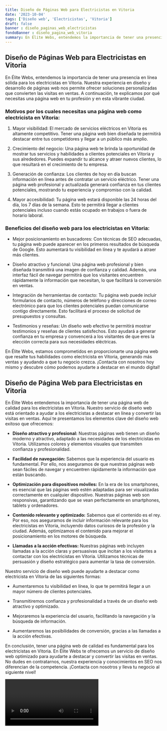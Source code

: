 ```yaml
---
title: Diseño de Páginas Web para Electricistas en Vitoria
date: '2023-10-04'
tags: ['Diseño web', 'Electricistas', 'Vitoria']
draft: false
banner : diseño_paginas_web_electricistas
fondoBanner : diseño_pagina_web_vitoria
summary: En Élite Webs, entendemos la importancia de tener una presencia en línea sólida para los electricistas en Vitoria. Nuestra experiencia en diseño y desarrollo de páginas web nos permite ofrecer soluciones personalizadas que convierten las visitas en ventas. A continuación, te explicamos por qué necesitas una página web en tu profesión y en esta vibrante ciudad.
---
```


## Diseño de Páginas Web para Electricistas en Vitoria

En Élite Webs, entendemos la importancia de tener una presencia en línea sólida para los electricistas en Vitoria. Nuestra experiencia en diseño y desarrollo de páginas web nos permite ofrecer soluciones personalizadas que convierten las visitas en ventas. A continuación, te explicamos por qué necesitas una página web en tu profesión y en esta vibrante ciudad.

### Motivos por los cuales necesitas una página web como electricista en Vitoria:

1. Mayor visibilidad: El mercado de servicios eléctricos en Vitoria es altamente competitivo. Tener una página web bien diseñada te permitirá destacar entre tus competidores y llegar a un público más amplio.

2. Crecimiento del negocio: Una página web te brinda la oportunidad de mostrar tus servicios y habilidades a clientes potenciales en Vitoria y sus alrededores. Puedes expandir tu alcance y atraer nuevos clientes, lo que resultará en el crecimiento de tu empresa.

3. Generación de confianza: Los clientes de hoy en día buscan información en línea antes de contratar un servicio eléctrico. Tener una página web profesional y actualizada generará confianza en tus clientes potenciales, mostrando tu experiencia y compromiso con la calidad.

4. Mayor accesibilidad: Tu página web estará disponible las 24 horas del día, los 7 días de la semana. Esto te permitirá llegar a clientes potenciales incluso cuando estás ocupado en trabajos o fuera de horario laboral.

### Beneficios del diseño web para los electricistas en Vitoria:

- Mejor posicionamiento en buscadores: Con técnicas de SEO adecuadas, tu página web puede aparecer en los primeros resultados de búsqueda de Google. Esto aumentará tu visibilidad en línea y te ayudará a atraer más clientes.

- Diseño atractivo y funcional: Una página web profesional y bien diseñada transmitirá una imagen de confianza y calidad. Además, una interfaz fácil de navegar permitirá que los visitantes encuentren rápidamente la información que necesitan, lo que facilitará la conversión en ventas.

- Integración de herramientas de contacto: Tu página web puede incluir formularios de contacto, números de teléfono y direcciones de correo electrónico para que los clientes potenciales puedan comunicarse contigo directamente. Esto facilitará el proceso de solicitud de presupuestos y consultas.

- Testimonios y reseñas: Un diseño web efectivo te permitirá mostrar testimonios y reseñas de clientes satisfechos. Esto ayudará a generar confianza en tu empresa y convencerá a los visitantes de que eres la elección correcta para sus necesidades eléctricas.

En Élite Webs, estamos comprometidos en proporcionarte una página web que resalte tus habilidades como electricista en Vitoria, generando más ventas y ayudando a que tu negocio crezca. ¡Contacta con nosotros hoy mismo y descubre cómo podemos ayudarte a destacar en el mundo digital!

<GifSeo />

<Cta />

## Diseño de Página Web para Electricistas en Vitoria

En Élite Webs entendemos la importancia de tener una página web de calidad para los electricistas en Vitoria. Nuestro servicio de diseño web está orientado a ayudar a los electricistas a destacar en línea y convertir las visitas en ventas. Aquí te presentamos los elementos clave del diseño web exitoso que ofrecemos:

- **Diseño atractivo y profesional:** Nuestras páginas web tienen un diseño moderno y atractivo, adaptado a las necesidades de los electricistas en Vitoria. Utilizamos colores y elementos visuales que transmiten confianza y profesionalidad.

- **Facilidad de navegación:** Sabemos que la experiencia del usuario es fundamental. Por ello, nos aseguramos de que nuestras páginas web sean fáciles de navegar y encuentren rápidamente la información que están buscando.

- **Optimización para dispositivos móviles:** En la era de los smartphones, es esencial que las páginas web estén adaptadas para ser visualizadas correctamente en cualquier dispositivo. Nuestras páginas web son responsivas, garantizando que se vean perfectamente en smartphones, tablets y ordenadores.

- **Contenido relevante y optimizado:** Sabemos que el contenido es el rey. Por eso, nos aseguramos de incluir información relevante para los electricistas en Vitoria, incluyendo datos curiosos de la profesión y la ciudad. Además, optimizamos el contenido para mejorar el posicionamiento en los motores de búsqueda.

- **Llamadas a la acción efectivas:** Nuestras páginas web incluyen llamadas a la acción claras y persuasivas que incitan a los visitantes a contactar con los electricistas en Vitoria. Utilizamos técnicas de persuasión y diseño estratégico para aumentar la tasa de conversión.

Nuestro servicio de diseño web puede ayudarte a destacar como electricista en Vitoria de las siguientes formas:

- Aumentaremos tu visibilidad en línea, lo que te permitirá llegar a un mayor número de clientes potenciales. 

- Transmitiremos confianza y profesionalidad a través de un diseño web atractivo y optimizado.

- Mejoraremos la experiencia del usuario, facilitando la navegación y la búsqueda de información.

- Aumentaremos las posibilidades de conversión, gracias a las llamadas a la acción efectivas.

En conclusión, tener una página web de calidad es fundamental para los electricistas en Vitoria. En Élite Webs te ofrecemos un servicio de diseño web optimizado para ayudarte a destacar y convertir las visitas en ventas. No dudes en contratarnos, nuestra experiencia y conocimientos en SEO nos diferencian de la competencia. ¡Contacta con nosotros y lleva tu negocio al siguiente nivel!

<Video />

<CtaBot job='Electricistas' city='Vitoria'/>

<Gmaps query='Vitoria+españa+maps' />
